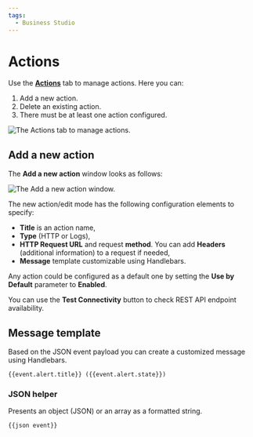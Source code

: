 ```yaml
---
tags:
  - Business Studio
---
```



# Actions

Use the [**Actions**](/big/studio/manage-business-engines/#actions) tab to manage actions. Here you can:

1. Add a new action.
2. Delete an existing action.
3. There must be at least one action configured.

<Image
  title="The Actions tab to manage actions."
  src="/img/blog/2024-12-31-big-2.2.0/tab-actions.png"
/>

## Add a new action

The **Add a new action** window looks as follows:

<Image
  title="The Add a new action window."
  src="/img/blog/2024-12-31-big-2.2.0/new-action.png"
/>

The new action/edit mode has the following configuration elements to specify:

- **Title** is an action name,
- **Type** (HTTP or Logs),
- **HTTP Request URL** and request **method**. You can add **Headers** (additional information) to a request if needed,
- **Message** template customizable using Handlebars.

Any action could be configured as a default one by setting the **Use by Default** parameter to **Enabled**.

You can use the **Test Connectivity** button to check REST API endpoint availability.

## Message template

Based on the JSON event payload you can create a customized message using Handlebars.

```Handlebars
{{event.alert.title}} ({{event.alert.state}})
```

### JSON helper

Presents an object (JSON) or an array as a formatted string.

```Handlebars
{{json event}}
```
